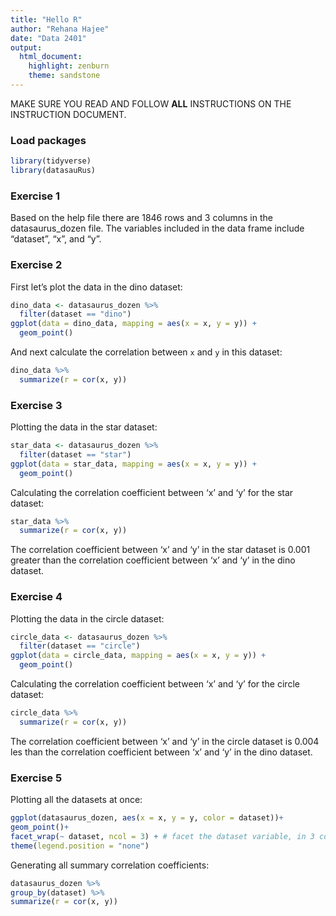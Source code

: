 ```yaml
---
title: "Hello R"
author: "Rehana Hajee"
date: "Data 2401"
output: 
  html_document: 
    highlight: zenburn
    theme: sandstone
---
```


MAKE SURE YOU READ AND FOLLOW **ALL** INSTRUCTIONS ON THE INSTRUCTION DOCUMENT. 

### Load packages

```r
library(tidyverse) 
library(datasauRus)
```


### Exercise 1

Based on the help file there are 1846 rows and 3 columns in the datasaurus_dozen file. The variables included in the data frame include "dataset", "x", and "y".



### Exercise 2

First let's plot the data in the dino dataset:

```r
dino_data <- datasaurus_dozen %>%
  filter(dataset == "dino")
ggplot(data = dino_data, mapping = aes(x = x, y = y)) +
  geom_point()
```

And next calculate the correlation between `x` and `y` in this dataset:

```r
dino_data %>%
  summarize(r = cor(x, y))
```



### Exercise 3

Plotting the data in the star dataset:

```r
star_data <- datasaurus_dozen %>%
  filter(dataset == "star")
ggplot(data = star_data, mapping = aes(x = x, y = y)) +
  geom_point()
```

Calculating the correlation coefficient between 'x' and 'y' for the star dataset:
 
```r

star_data %>%
  summarize(r = cor(x, y))

```

The correlation coefficient between 'x' and 'y' in the star dataset is 0.001 greater than the correlation coefficient between 'x' and 'y' in the dino dataset.



### Exercise 4

Plotting the data in the circle dataset:

```r
circle_data <- datasaurus_dozen %>%
  filter(dataset == "circle")
ggplot(data = circle_data, mapping = aes(x = x, y = y)) +
  geom_point()
```

Calculating the correlation coefficient between 'x' and 'y' for the circle dataset:
 
```r

circle_data %>%
  summarize(r = cor(x, y))

```

The correlation coefficient between 'x' and 'y' in the circle dataset is 0.004 les than the correlation coefficient between 'x' and 'y' in the dino dataset.



### Exercise 5

Plotting all the datasets at once: 

```r

ggplot(datasaurus_dozen, aes(x = x, y = y, color = dataset))+
geom_point()+
facet_wrap(~ dataset, ncol = 3) + # facet the dataset variable, in 3 cols
theme(legend.position = "none")

```

Generating all summary correlation coefficients:

```r

datasaurus_dozen %>%
group_by(dataset) %>%
summarize(r = cor(x, y))

```